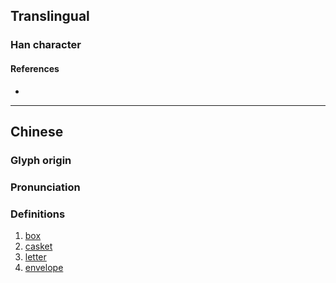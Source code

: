 {{character info/new}}
==Translingual==

===Han character===
{{Han char|rn=75|rad=木|as=09|sn=13|four=43950|canj=DIHR|ids=⿰木咸}}

====References====
* {{Han ref|kx=0537.270|dkj=15079|dj=0925.110|hdz=21246.030|uh=6937|ud=26935|bh=DDEC|bd=56812}}

----

==Chinese==
{{zh-forms}}

===Glyph origin===
{{Han etym}}

===Pronunciation===
{{zh-pron
|m=jiān
|c=gaam1
|mc=y
|oc=y
|ma=
|cat=n
}}

===Definitions===
{{zh-hanzi}}

# [[box]]
# [[casket]]
# [[letter]]
# [[envelope]]